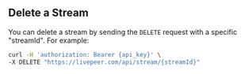 
<DocsLayout>


## Delete a Stream

You can delete a stream by sending the `DELETE` request with a specific
"streamId". For example:

```bash
curl -H 'authorization: Bearer {api_key}' \
-X DELETE "https://livepeer.com/api/stream/{streamId}"
```

</DocsLayout>

